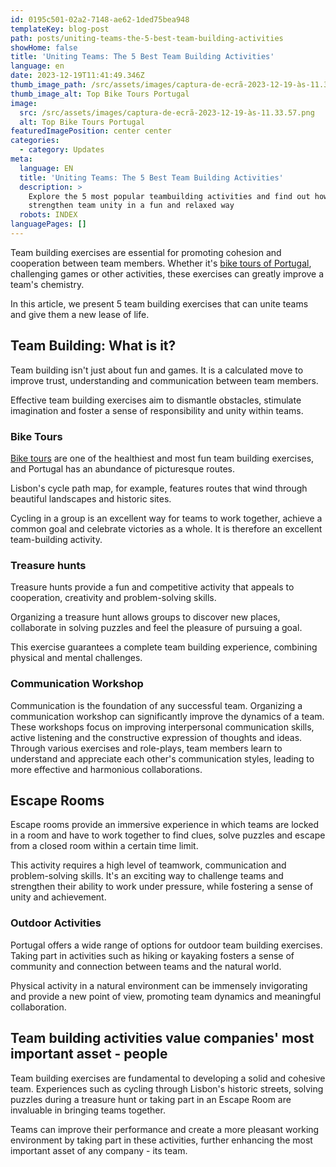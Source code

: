 ```yaml
---
id: 0195c501-02a2-7148-ae62-1ded75bea948
templateKey: blog-post
path: posts/uniting-teams-the-5-best-team-building-activities
showHome: false
title: 'Uniting Teams: The 5 Best Team Building Activities'
language: en
date: 2023-12-19T11:41:49.346Z
thumb_image_path: /src/assets/images/captura-de-ecrã-2023-12-19-às-11.33.57.png
thumb_image_alt: Top Bike Tours Portugal
image:
  src: /src/assets/images/captura-de-ecrã-2023-12-19-às-11.33.57.png
  alt: Top Bike Tours Portugal
featuredImagePosition: center center
categories:
  - category: Updates
meta:
  language: EN
  title: 'Uniting Teams: The 5 Best Team Building Activities'
  description: >
    Explore the 5 most popular teambuilding activities and find out how they can
    strengthen team unity in a fun and relaxed way
  robots: INDEX
languagePages: []
---
```


Team building exercises are essential for promoting cohesion and cooperation
between team members. Whether it's
[bike tours of Portugal](https://topbiketoursportugal.com/), challenging games
or other activities, these exercises can greatly improve a team's chemistry. 

In this article, we present 5 team building exercises that can unite teams and
give them a new lease of life.

## Team Building: What is it?

Team building isn't just about fun and games. It is a calculated move to improve
trust, understanding and communication between team members. 

Effective team building exercises aim to dismantle obstacles, stimulate
imagination and foster a sense of responsibility and unity within teams.

### Bike Tours

[Bike tours](https://topbiketoursportugal.com/) are one of the healthiest and
most fun team building exercises, and Portugal has an abundance of picturesque
routes. 

Lisbon's cycle path map, for example, features routes that wind through
beautiful landscapes and historic sites. 

Cycling in a group is an excellent way for teams to work together, achieve a
common goal and celebrate victories as a whole. It is therefore an excellent
team-building activity.

### Treasure hunts

Treasure hunts provide a fun and competitive activity that appeals to
cooperation, creativity and problem-solving skills. 

Organizing a treasure hunt allows groups to discover new places, collaborate in
solving puzzles and feel the pleasure of pursuing a goal. 

This exercise guarantees a complete team building experience, combining physical
and mental challenges.

### Communication Workshop 

Communication is the foundation of any successful team. Organizing a
communication workshop can significantly improve the dynamics of a team. These
workshops focus on improving interpersonal communication skills, active
listening and the constructive expression of thoughts and ideas. Through various
exercises and role-plays, team members learn to understand and appreciate each
other's communication styles, leading to more effective and harmonious
collaborations.

## Escape Rooms

Escape rooms provide an immersive experience in which teams are locked in a room
and have to work together to find clues, solve puzzles and escape from a closed
room within a certain time limit. 

This activity requires a high level of teamwork, communication and
problem-solving skills. It's an exciting way to challenge teams and strengthen
their ability to work under pressure, while fostering a sense of unity and
achievement.

### Outdoor Activities

Portugal offers a wide range of options for outdoor team building exercises.
Taking part in activities such as hiking or kayaking fosters a sense of
community and connection between teams and the natural world. 

Physical activity in a natural environment can be immensely invigorating and
provide a new point of view, promoting team dynamics and meaningful
collaboration.

## Team building activities value companies' most important asset - people

Team building exercises are fundamental to developing a solid and cohesive team.
Experiences such as cycling through Lisbon's historic streets, solving puzzles
during a treasure hunt or taking part in an Escape Room are invaluable in
bringing teams together. 

Teams can improve their performance and create a more pleasant working
environment by taking part in these activities, further enhancing the most
important asset of any company - its team.
